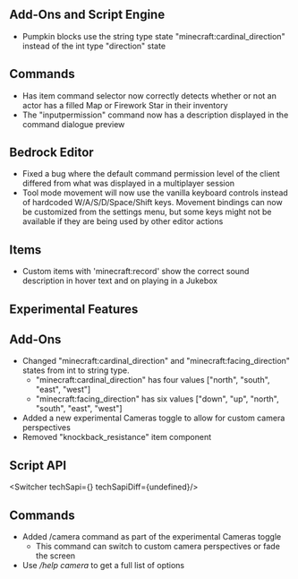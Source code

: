 



## **Add-Ons and Script Engine**

-   Pumpkin blocks use the string type state "minecraft:cardinal\_direction" instead of the int type "direction" state

## **Commands**

-   Has item command selector now correctly detects whether or not an actor has a filled Map or Firework Star in their inventory
-   The "inputpermission" command now has a description displayed in the command dialogue preview

## **Bedrock Editor**

-   Fixed a bug where the default command permission level of the client differed from what was displayed in a multiplayer session
-   Tool mode movement will now use the vanilla keyboard controls instead of hardcoded W/A/S/D/Space/Shift keys. Movement bindings can now be customized from the settings menu, but some keys might not be available if they are being used by other editor actions

## **Items**

-   Custom items with 'minecraft:record' show the correct sound description in hover text and on playing in a Jukebox




<h2 className="experimental_divider">Experimental Features</h2>




## **Add-Ons**

-   Changed "minecraft:cardinal\_direction" and "minecraft:facing\_direction" states from int to string type.
    -   "minecraft:cardinal\_direction" has four values \["north", "south", "east", "west"\]
    -   "minecraft:facing\_direction" has six values \["down", "up", "north", "south", "east", "west"\]
-   Added a new experimental Cameras toggle to allow for custom camera perspectives
-   Removed "knockback\_resistance" item component


## **Script API**

<Switcher techSapi={<TechSapiExp/>} techSapiDiff={undefined}/>

## **Commands**

-   Added /camera command as part of the experimental Cameras toggle
    -   This command can switch to custom camera perspectives or fade the screen
-   Use _/help camera_ to get a full list of options